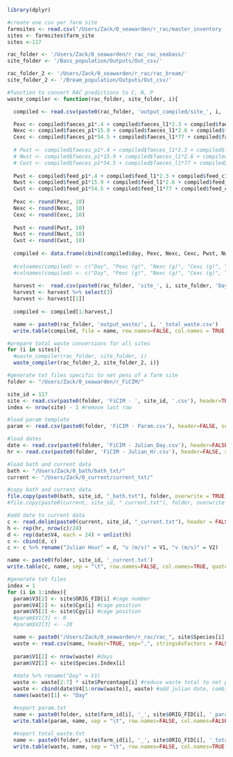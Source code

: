 ```r
library(dplyr)

#create one csv per farm site
farmsites <- read.csv('/Users/Zack/0_seawarden/r_rac/master_inventory - Farm_Sites.csv', header=TRUE, sep=",")
sites <- farmsites$farm_site
sites <-117

rac_folder <- '/Users/Zack/0_seawarden/r_rac_rac_seabass/'
site_folder <- '/Bass_population/Outputs/Out_csv/'

rac_folder_2 <- '/Users/Zack/0_seawarden/r_rac/rac_bream/'
site_folder_2 <- '/Bream_population/Outputs/Out_csv/'
```

```r
#function to convert RAC predictions to C, N, P
waste_compiler <- function(rac_folder, site_folder, i){

  compiled <- read.csv(paste0(rac_folder, 'output_compiled/site_', i, '_compiled.csv'), header=TRUE, sep=",")

  Pexc <- compiled$faeces_p1*.4 + compiled$faeces_l1*2.3 + compiled$faeces_c1*0
  Nexc <- compiled$faeces_p1*15.9 + compiled$faeces_l1*2.6 + compiled$faeces_c1*0
  Cexc <- compiled$faeces_p1*54.5 + compiled$faeces_l1*77 + compiled$faeces_c1*40
  
  # Pwst <- compiled$faeces_p1*.4 + compiled$faeces_l1*2.3 + compiled$faeces_c1*0
  # Nwst <- compiled$faeces_p1*15.9 + compiled$faeces_l1*2.6 + compiled$faeces_c1*0
  # Cwst <- compiled$faeces_p1*54.5 + compiled$faeces_l1*77 + compiled$faeces_c1*40
  
  Pwst <- compiled$feed_p1*.4 + compiled$feed_l1*2.3 + compiled$feed_c1*0
  Nwst <- compiled$feed_p1*15.9 + compiled$feed_l1*2.6 + compiled$feed_c1*0
  Cwst <- compiled$feed_p1*54.5 + compiled$feed_l1*77 + compiled$feed_c1*40
  
  Pexc <- round(Pexc, 10)
  Nexc <- round(Nexc, 10)
  Cexc <- round(Cexc, 10)
    
  Pwst <- round(Pwst, 10)
  Nwst <- round(Nwst, 10)
  Cwst <- round(Cwst, 10)
  
  compiled <- data.frame(cbind(compiled$day, Pexc, Nexc, Cexc, Pwst, Nwst, Cwst))
  
  #colnames(compiled) <- c("Day", "Pexc (g)", "Nexc (g)", "Cexc (g)", "Pwst (g)", "Nwst (g)", "Cwst (g)")
  #colnames(compiled) <- c("Day", "Pexc (g)", "Nexc (g)", "Cexc (g)", "Pwst (g)", "Nwst (g)", "Cwst (g)")
  
  harvest <-  read.csv(paste0(rac_folder, 'site_', i, site_folder, 'Days_to_commercial_size.csv'))
  harvest <- harvest %>% select(3)
  harvest <- harvest[[1]]
  
  compiled <- compiled[1:harvest,] 

  name <- paste0(rac_folder, 'output_waste/', i, '_total_waste.csv')
  write.table(compiled, file = name, row.names=FALSE, col.names = TRUE, sep=",")}

#prepare total waste conversions for all sites
for (i in sites){
  #waste_compiler(rac_folder, site_folder, i)
  waste_compiler(rac_folder_2, site_folder_2, i)}
```

```r
#generate txt files specific to net pens of a farm site
folder <- "/Users/Zack/0_seawarden/r_FiCIM/"

site_id = 117
site <- read.csv(paste0(folder, 'FiCIM - ', site_id, '.csv'), header=TRUE, sep=",", stringsAsFactors = FALSE)
index <- nrow(site) - 1 #remove last row

#load param template
param <- read.csv(paste0(folder, 'FiCIM - Param.csv'), header=FALSE, sep=",", stringsAsFactors = FALSE)

#load dates
date <- read.csv(paste0(folder, 'FiCIM - Julian_Day.csv'), header=FALSE, sep=",", stringsAsFactors = FALSE)
hr <- read.csv(paste0(folder, 'FiCIM - Julian_Hr.csv'), header=FALSE, sep=",", stringsAsFactors = FALSE)

#load bath and current data
bath <- "/Users/Zack/0_bath/bath_txt/"
current <- "/Users/Zack/0_current/current_txt/"

#copy bath and current data
file.copy(paste0(bath, site_id, "_bath.txt"), folder, overwrite = TRUE) #xport bath
#file.copy(paste0(current, site_id, "_current.txt"), folder, overwrite = TRUE) #export current

#add date to current data
c <- read.delim(paste0(current, site_id, "_current.txt"), header = FALSE, sep = "\t")
h <- rep(hr, nrow(c)/24)
d <- rep(date$V4, each = 24) + unlist(h)
c <- cbind(d, c)
c <- c %>% rename("Julian Hour" = d, "u (m/s)" = V1, "v (m/s)" = V2)

name <- paste0(folder, site_id, '_current.txt')
write.table(c, name, sep = "\t", row.names=FALSE, col.names=TRUE, quote = FALSE)
```

```r
#generate txt files
index = 1
for (i in 1:index){
  param$V3[2] <- site$ORIG_FID[i] #cage number
  param$V4[2] <- site$Cgx[i] #cage position
  param$V5[2] <- site$Cgy[i] #cage position
  #param$V1[3] <- 0
  #param$V2[3] <- -20

  name <- paste0("/Users/Zack/0_seawarden/r_rac/rac_", site$Species[i], '/output_waste/', site$farm_id[i], '_total_waste.csv')
  waste <- read.csv(name, header=TRUE, sep=",", stringsAsFactors = FALSE)
  
  param$V1[2] <- nrow(waste) #days
  param$V2[2] <- site$Species.Index[i]
  
  #date %>% rename("Day" = V1)
  waste <- waste[2:7] * site$Percentage[i] #reduce waste total to net pen size
  waste <- cbind(date$V4[1:nrow(waste)], waste) #add julian date, combine with waste
  names(waste)[1] <- "Day"

  #export param.txt
  name <- paste0(folder, site$farm_id[i], '_', site$ORIG_FID[i], '_param_', site$Species[i], '.txt')
  write.table(param, name, sep = "\t", row.names=FALSE, col.names=FALSE, quote = FALSE)
  
  #export total_waste.txt
  name <- paste0(folder, site$farm_id[i], '_', site$ORIG_FID[i], '_total_waste_', site$Species[i], '.txt', )
  write.table(waste, name, sep = "\t", row.names=FALSE, col.names=TRUE, quote = FALSE)}
```
